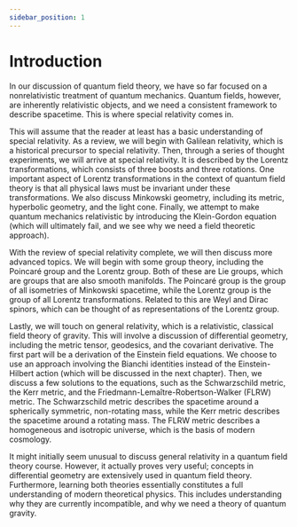 ```yaml
---
sidebar_position: 1
---
```




# Introduction

In our discussion of quantum field theory, we have so far focused on a nonrelativistic treatment of quantum mechanics.
Quantum fields, however, are inherently relativistic objects, and we need a consistent framework to describe spacetime.
This is where special relativity comes in.

This will assume that the reader at least has a basic understanding of special relativity.
As a review, we will begin with Galilean relativity, which is a historical precursor to special relativity.
Then, through a series of thought experiments, we will arrive at special relativity.
It is described by the Lorentz transformations, which consists of three boosts and three rotations.
One important aspect of Lorentz transformations in the context of quantum field theory is that all physical laws must be invariant under these transformations.
We also discuss Minkowski geometry, including its metric, hyperbolic geometry, and the light cone.
Finally, we attempt to make quantum mechanics relativistic by introducing the Klein-Gordon equation (which will ultimately fail, and we see why we need a field theoretic approach).

With the review of special relativity complete, we will then discuss more advanced topics.
We will begin with some group theory, including the Poincaré group and the Lorentz group.
Both of these are Lie groups, which are groups that are also smooth manifolds.
The Poincaré group is the group of all isometries of Minkowski spacetime, while the Lorentz group is the group of all Lorentz transformations.
Related to this are Weyl and Dirac spinors, which can be thought of as representations of the Lorentz group.

Lastly, we will touch on general relativity, which is a relativistic, classical field theory of gravity.
This will involve a discussion of differential geometry, including the metric tensor, geodesics, and the covariant derivative.
The first part will be a derivation of the Einstein field equations. We choose to use an approach involving the Bianchi identities instead of the Einstein-Hilbert action (which will be discussed in the next chapter).
Then, we discuss a few solutions to the equations, such as the Schwarzschild metric, the Kerr metric, and the Friedmann-Lemaître-Robertson-Walker (FLRW) metric.
The Schwarzschild metric describes the spacetime around a spherically symmetric, non-rotating mass, while the Kerr metric describes the spacetime around a rotating mass.
The FLRW metric describes a homogeneous and isotropic universe, which is the basis of modern cosmology.

It might initially seem unusual to discuss general relativity in a quantum field theory course.
However, it actually proves very useful; concepts in differential geometry are extensively used in quantum field theory.
Furthermore, learning both theories essentially constitutes a full understanding of modern theoretical physics.
This includes understanding why they are currently incompatible, and why we need a theory of quantum gravity.
